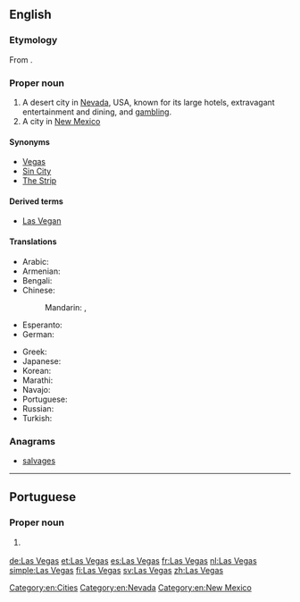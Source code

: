 ==English==
{{wikipedia}}

===Etymology===
From {{etyl|es|en}} {{term|las|lang=es}} {{term|vegas||the meadows|lang=es}}.

===Proper noun===
{{en-proper noun}}

# A desert city in [[Nevada]], USA, known for its large hotels, extravagant entertainment and dining, and [[gambling]].
# A city in [[New Mexico]]

====Synonyms====
* [[Vegas]]
* [[Sin City]]
* [[The Strip]]

====Derived terms====
* [[Las Vegan]]

====Translations====
{{trans-top|city}}
* Arabic: {{t|ar|لاس فيغاس|m|tr=las fiighas}}
* Armenian: {{t|hy|Լաս Վեգաս|tr=Las Vegas}}
* Bengali: {{t|bn|লাস ভেগাস|tr=Las Bhegas|sc=Beng}}
* Chinese:
*: Mandarin: {{t+|cmn|拉斯維加斯|sc=Hani}}, {{t|cmn|拉斯维加斯|tr=Lāsīwéijiāsī|sc=Hani}}
* Esperanto: {{t|eo|Lasvegaso}}
* German: {{t+|de|Las Vegas|n}}
{{trans-mid}}
* Greek: {{t+|el|Λας Βέγκας|n|tr=Las Végas}}
* Japanese: {{t|ja|ラスベガス|tr=Rasubegasu}}
* Korean: {{t|ko|라스베이거스|tr=Laseubeigeoseu|sc=Hang}}
* Marathi: {{t|mr|लास व्हेगस|n|tr=lāsa vhegāsa|sc=Deva}}
* Navajo: {{t|nv|Naʼazhǫǫsh hátsoh}}
* Portuguese: {{t|pt|Las Vegas|f}}
* Russian: {{t|ru|Лас-Вегас|m|tr=Las-Végas}}
* Turkish: {{t|tr|Las Vegas}}
{{trans-bottom}}

===Anagrams===
* [[salvages#English|salvages]]

[[Category:en:Cities]]
[[Category:en:Nevada]]
[[Category:en:New Mexico]]

----

==Portuguese==

===Proper noun===
{{pt-proper noun|f}}

# {{l|en|Las Vegas}} {{gloss|city in Nevada, US}}

[[de:Las Vegas]]
[[et:Las Vegas]]
[[es:Las Vegas]]
[[fr:Las Vegas]]
[[nl:Las Vegas]]
[[simple:Las Vegas]]
[[fi:Las Vegas]]
[[sv:Las Vegas]]
[[zh:Las Vegas]]